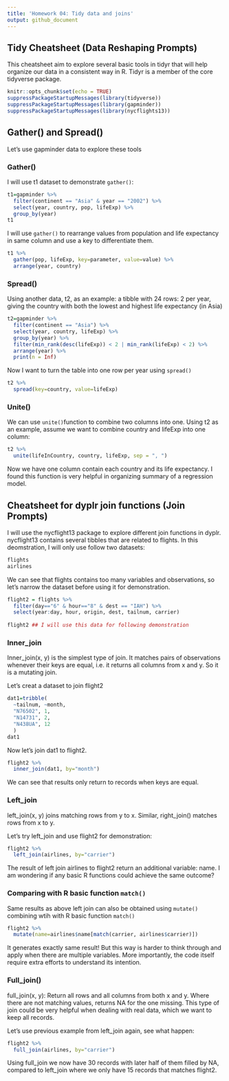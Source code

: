 ```yaml
---
title: 'Homework 04: Tidy data and joins'
output: github_document
---
```

## Tidy Cheatsheet (Data Reshaping Prompts)
This cheatsheet aim to explore several basic tools in tidyr that will help organize our data in a consistent way in R. Tidyr is a member of the core tidyverse package. 

```r
knitr::opts_chunk$set(echo = TRUE)
suppressPackageStartupMessages(library(tidyverse))
suppressPackageStartupMessages(library(gapminder))
suppressPackageStartupMessages(library(nycflights13))
```

## Gather() and Spread()

Let's use gapminder data to explore these tools

### Gather()

I will use t1 dataset to demonstrate `gather()`:
```r
t1=gapminder %>%
  filter(continent == "Asia" & year == "2002") %>%
  select(year, country, pop, lifeExp) %>%
  group_by(year) 
t1
```

I will use `gather()` to rearrange values from population and life expectancy in same column and use a key to differentiate them.

```r
t1 %>% 
  gather(pop, lifeExp, key=parameter, value=value) %>% 
  arrange(year, country) 
```


### Spread()

Using another data, t2, as an example: a tibble with 24 rows: 2 per year, giving the country with both the lowest and highest life expectancy (in Asia)
```r
t2=gapminder %>%
  filter(continent == "Asia") %>%
  select(year, country, lifeExp) %>%
  group_by(year) %>%
  filter(min_rank(desc(lifeExp)) < 2 | min_rank(lifeExp) < 2) %>% 
  arrange(year) %>%
  print(n = Inf)
```

Now I want to turn the table into one row per year using `spread()`

```r
t2 %>% 
  spread(key=country, value=lifeExp)

```

### Unite()

We can use `unite() `function to combine two columns into one. Using t2 as an example, assume we want to combine country and lifeExp into one column:

```r
t2 %>% 
  unite(lifeInCountry, country, lifeExp, sep = ", ")

```

Now we have one column contain each country and its life expectancy. I found this function is very helpful in organizing summary of a regression model.

## Cheatsheet for dyplr join functions (Join Prompts)

I will use the nycflight13 package to explore different join functions in dyplr. nycflight13 contains several tibbles that are related to flights. In this deomstration, I will only use follow two datasets: 
```r
flights
airlines
```


We can see that flights contains too many variables and observations, so let's narrow the dataset before using it for demonstration.

```r
flight2 = flights %>% 
  filter(day=="6" & hour=="8" & dest == "IAH") %>% 
  select(year:day, hour, origin, dest, tailnum, carrier)
  
flight2 ## I will use this data for following demonstration
```

### Inner_join
Inner_join(x, y) is the simplest type of join. It matches pairs of observations whenever their keys are equal, i.e. it returns all columns from x and y. So it is a mutating join.

Let's creat a dataset to join flight2
```r
dat1=tribble(
  ~tailnum, ~month,
  "N76502", 1, 
  "N14731", 2,
  "N438UA", 12
  )
dat1
```

Now let's join dat1 to flight2.
```r
flight2 %>% 
  inner_join(dat1, by="month")
```
We can see that results only return to records when keys are equal.

### Left_join
left_join(x, y) joins matching rows from y to x. Similar, right_join() matches rows from x to y.

Let's try left_join and use flight2 for demonstration:
```r
flight2 %>% 
  left_join(airlines, by="carrier")
```
The result of left join airlines to flight2 return an additional variable: name. I am wondering if any basic R functions could achieve the same outcome?

### Comparing with R basic function `match()` 
Same results as above left join can also be obtained using `mutate()` combining wtih with R basic function `match()`

```r
flight2 %>% 
  mutate(name=airlines$name[match(carrier, airlines$carrier)])
```

It generates exactly same result! But this way is harder to think through and apply when there are multiple variables. More importantly, the code itself require extra efforts to understand its intention.

### Full_join()

full_join(x, y): Return all rows and all columns from both x and y. Where there are not matching values, returns NA for the one missing. This type of join could be very helpful when dealing with real data, which we want to keep all records.

Let's use previous example from left_join again, see what happen:
```r
flight2 %>% 
  full_join(airlines, by="carrier")
```

Using full_join we now have 30 records with later half of them filled by NA, compared to left_join where we only have 15 records that matches flight2.



